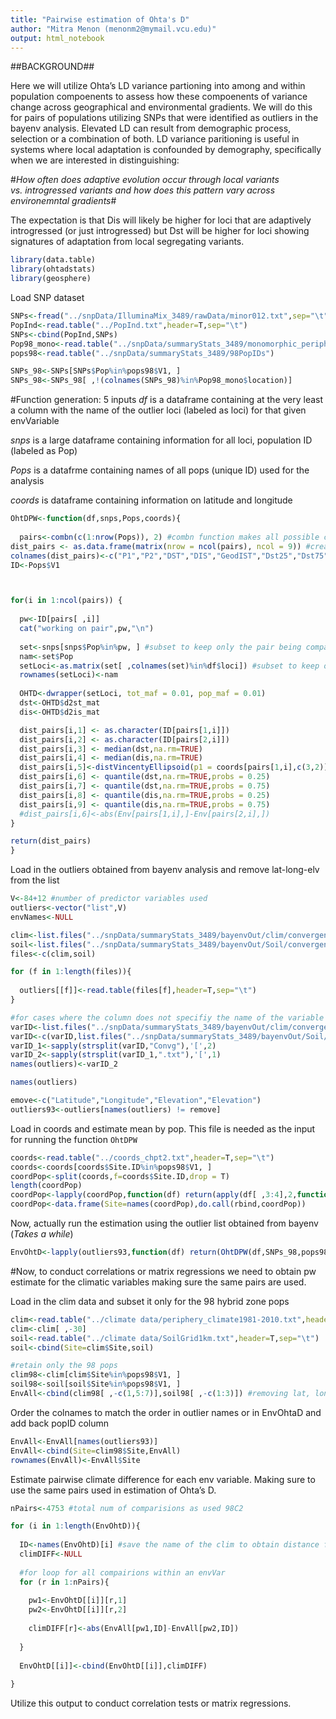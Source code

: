 ```yaml
---
title: "Pairwise estimation of Ohta's D"
author: "Mitra Menon (menonm2@mymail.vcu.edu)"
output: html_notebook
---
```


##BACKGROUND##

Here we will utilize Ohta's LD variance partioning into among and within population compoenents to assess how these compoenents of variance change across geographical and environmental gradients. We will do this for pairs of populations utilizing SNPs that were identified as outliers in the bayenv analysis. 
Elevated LD can result from demographic process, selection or a combination of both. LD variance paritioning is useful in systems where local adaptation is confounded by demography, specifically when we are interested in distinguishing:

#*How often does adaptive evolution occur through local variants vs. introgressed variants and how does this pattern vary across environemntal gradients*#

The expectation is that Dis will likely be higher for loci that are adaptively introgressed (or just introgressed) but Dst will be higher for loci showing signatures of adaptation from local segregating variants.





```r
library(data.table)
library(ohtadstats)
library(geosphere)
```

Load SNP dataset
```r
SNPs<-fread("../snpData/IlluminaMix_3489/rawData/minor012.txt",sep="\t",data.table=F)
PopInd<-read.table("../PopInd.txt",header=T,sep="\t")
SNPs<-cbind(PopInd,SNPs)
Pop98_mono<-read.table("../snpData/summaryStats_3489/monomorphic_periphery.txt",sep="\t",header=T)
pops98<-read.table("../snpData/summaryStats_3489/98PopIDs")

SNPs_98<-SNPs[SNPs$Pop%in%pops98$V1, ]
SNPs_98<-SNPs_98[ ,!(colnames(SNPs_98)%in%Pop98_mono$location)]
```


#Function generation: 5 inputs
*df* is a dataframe containing at the very least a column with the name of the outlier loci (labeled as loci) for that given envVariable

*snps* is a large dataframe containing information for all loci, population ID (labeled as Pop)

*Pops* is a datafrme containing names of all pops (unique ID) used for the analysis

*coords* is dataframe containing information on latitude and longitude

```r
OhtDPW<-function(df,snps,Pops,coords){
  
  pairs<-combn(c(1:nrow(Pops)), 2) #combn function makes all possible combinations using 2 elements at a time from the supplied vector
dist_pairs <- as.data.frame(matrix(nrow = ncol(pairs), ncol = 9)) #creating empty matrix
colnames(dist_pairs)<-c("P1","P2","DST","DIS","GeodIST","Dst25","Dst75","Dis25","Dis75")
ID<-Pops$V1



for(i in 1:ncol(pairs)) {
  
  pw<-ID[pairs[ ,i]] 
  cat("working on pair",pw,"\n")
  
  set<-snps[snps$Pop%in%pw, ] #subset to keep only the pair being compared, one at a time
  nam<-set$Pop
  setLoci<-as.matrix(set[ ,colnames(set)%in%df$loci]) #subset to keep only those loci present as outliers for the env
  rownames(setLoci)<-nam
  
  OHTD<-dwrapper(setLoci, tot_maf = 0.01, pop_maf = 0.01)
  dst<-OHTD$d2st_mat
  dis<-OHTD$d2is_mat

  dist_pairs[i,1] <- as.character(ID[pairs[1,i]])
  dist_pairs[i,2] <- as.character(ID[pairs[2,i]])
  dist_pairs[i,3] <- median(dst,na.rm=TRUE)
  dist_pairs[i,4] <- median(dis,na.rm=TRUE)
  dist_pairs[i,5]<-distVincentyEllipsoid(p1 = coords[pairs[1,i],c(3,2)], p2 = coords[pairs[2,i],c(3,2)])
  dist_pairs[i,6] <- quantile(dst,na.rm=TRUE,probs = 0.25)
  dist_pairs[i,7] <- quantile(dst,na.rm=TRUE,probs = 0.75)
  dist_pairs[i,8] <- quantile(dis,na.rm=TRUE,probs = 0.25)
  dist_pairs[i,9] <- quantile(dis,na.rm=TRUE,probs = 0.75)
  #dist_pairs[i,6]<-abs(Env[pairs[1,i],]-Env[pairs[2,i],])
}

return(dist_pairs)
}
```

Load in the outliers obtained from bayenv analysis and remove lat-long-elv from the list
```r
V<-84+12 #number of predictor variables used
outliers<-vector("list",V)
envNames<-NULL

clim<-list.files("../snpData/summaryStats_3489/bayenvOut/clim/convergence/",pattern="Overlap",full.names = T)
soil<-list.files("../snpData/summaryStats_3489/bayenvOut/Soil/convergence/",pattern="Overlap",full.names = T)
files<-c(clim,soil)

for (f in 1:length(files)){
  
  outliers[[f]]<-read.table(files[f],header=T,sep="\t") 
}

#for cases where the column does not specifiy the name of the variable
varID<-list.files("../snpData/summaryStats_3489/bayenvOut/clim/convergence/",pattern="Overlap")
varID<-c(varID,list.files("../snpData/summaryStats_3489/bayenvOut/Soil/convergence/",pattern="Overlap"))
varID_1<-sapply(strsplit(varID,"Convg"),'[',2)
varID_2<-sapply(strsplit(varID_1,".txt"),'[',1)
names(outliers)<-varID_2

names(outliers)

emove<-c("Latitude","Longitude","Elevation","Elevation")
outliers93<-outliers[names(outliers) != remove]

```

Load in coords and estimate mean by pop. This file is needed as the input for running the function `OhtDPW`
```r

coords<-read.table("../coords_chpt2.txt",header=T,sep="\t")
coords<-coords[coords$Site.ID%in%pops98$V1, ]
coordPop<-split(coords,f=coords$Site.ID,drop = T)
length(coordPop)
coordPop<-lapply(coordPop,function(df) return(apply(df[ ,3:4],2,function(x) return(mean(x)))))
coordPop<-data.frame(Site=names(coordPop),do.call(rbind,coordPop))

```



Now, actually run the estimation using the outlier list obtained from bayenv (*Takes a while*)
```r
EnvOhtD<-lapply(outliers93,function(df) return(OhtDPW(df,SNPs_98,pops98,coordPop)))
```


#Now, to conduct correlations or matrix regressions we need to obtain pw estimate for the climatic variables making sure the same pairs are used. 

Load in the clim data and subset it only for the 98 hybrid zone pops
```r

clim<-read.table("../climate data/periphery_climate1981-2010.txt",header=T,sep="\t")
clim<-clim[ ,-30]
soil<-read.table("../climate data/SoilGrid1km.txt",header=T,sep="\t") 
soil<-cbind(Site=clim$Site,soil)

#retain only the 98 pops
clim98<-clim[clim$Site%in%pops98$V1, ] 
soil98<-soil[soil$Site%in%pops98$V1, ]
EnvAll<-cbind(clim98[ ,-c(1,5:7)],soil98[ ,-c(1:3)]) #removing lat, long, ele and popId
```

Order the colnames to match the order in outlier names or in EnvOhtaD and add back popID column
```r
EnvAll<-EnvAll[names(outliers93)]
EnvAll<-cbind(Site=clim98$Site,EnvAll)
rownames(EnvAll)<-EnvAll$Site
```

Estimate pairwise climate difference for each env variable. Making sure to use the same pairs used in estimation of Ohta's D.
```r
nPairs<-4753 #total num of comparisions as used 98C2

for (i in 1:length(EnvOhtD)){
  
  ID<-names(EnvOhtD)[i] #save the name of the clim to obtain distance for, has to be in the same order as the colnames in EnvAll
  climDIFF<-NULL
  
  #for loop for all compairions within an envVar 
  for (r in 1:nPairs){
    
    pw1<-EnvOhtD[[i]][r,1]
    pw2<-EnvOhtD[[i]][r,2]
    
    climDIFF[r]<-abs(EnvAll[pw1,ID]-EnvAll[pw2,ID])
    
  }
  
  EnvOhtD[[i]]<-cbind(EnvOhtD[[i]],climDIFF)
  
}
```


Utilize this output to conduct correlation tests or matrix regressions. 













